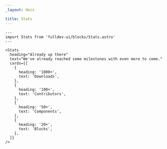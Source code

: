 ```yaml
---
_layout: docs

title: Stats
---
```


```astro live
---
import Stats from 'fulldev-ui/blocks/Stats.astro'
---

<Stats
  heading="Already up there"
  text="We've already reached some milestones with even more to come."
  cards={[
    {
      heading: '1000+',
      text: 'Downloads',
    },
    {
      heading: '100+',
      text: 'Contributors',
    },
    {
      heading: '50+',
      text: 'Components',
    },
    {
      heading: '20+',
      text: 'Blocks',
    },
  ]}
/>
```
